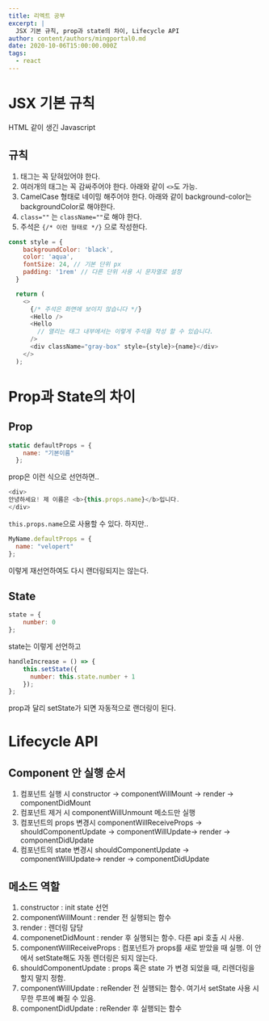```yaml
---
title: 리엑트 공부
excerpt: |
  JSX 기본 규칙, prop과 state의 차이, Lifecycle API
author: content/authors/mingportal0.md
date: 2020-10-06T15:00:00.000Z
tags:
  - react
---
```


# JSX 기본 규칙

HTML 같이 생긴 Javascript

## 규칙

1. 태그는 꼭 닫혀있어야 한다.
2. 여러개의 태그는 꼭 감싸주어야 한다. 아래와 같이 `<>`도 가능.
3. CamelCase 형태로 네이밍 해주어야 한다. 아래와 같이 background-color는 backgroundColor로 해야한다.
4. `class=""` 는 `className=""`로 해야 한다.
5. 주석은 `{/* 이런 형태로 */}` 으로 작성한다.

```javascript
const style = {
    backgroundColor: 'black',
    color: 'aqua',
    fontSize: 24, // 기본 단위 px
    padding: '1rem' // 다른 단위 사용 시 문자열로 설정
  }

  return (
    <>
      {/* 주석은 화면에 보이지 않습니다 */}
      <Hello />
      <Hello 
        // 열리는 태그 내부에서는 이렇게 주석을 작성 할 수 있습니다.
      />
      <div className="gray-box" style={style}>{name}</div>
    </>
  );
```

# Prop과 State의 차이

## Prop

```javascript
static defaultProps = {
    name: "기본이름"
  };
```

prop은 이런 식으로 선언하면..

```javascript
<div>
안녕하세요! 제 이름은 <b>{this.props.name}</b>입니다.
</div>
```

`this.props.name`으로 사용할 수 있다.
하지만..

```javascript
MyName.defaultProps = {
  name: "velopert"
};
```

이렇게 재선언하여도 다시 랜더링되지는 않는다.

## State

```javascript
state = {
    number: 0
};
```

state는 이렇게 선언하고

```javascript
handleIncrease = () => {
    this.setState({
      number: this.state.number + 1
    });
};
```

prop과 달리  setState가 되면 자동적으로 랜더링이 된다.

# Lifecycle API

## Component 안 실행 순서

1. 컴포넌트 실행 시
   constructor ->  componentWillMount -> render -> componentDidMount
2. 컴포넌트 제거 시
   componentWillUnmount 메소드만 실행
3. 컴포넌트의 props 변경시
   componentWillReceiveProps -> shouldComponentUpdate -> componentWillUpdate-> render -> componentDidUpdate
4. 컴포넌트의 state 변경시
   shouldComponentUpdate -> componentWillUpdate-> render -> componentDidUpdate

## 메소드 역할

1. constructor : init state 선언
2. componentWillMount : render 전 실행되는 함수
3. render : 렌더링 담당
4. componenetDidMount : render 후 실행되는 함수. 다른 api 호출 시 사용.
5. componentWillReceiveProps : 컴포넌트가 props를 새로 받았을 때 실행. 이 안에서 setState해도 자동 렌더링은 되지 않는다.
6. shouldComponentUpdate  : props 혹은 state 가 변경 되었을 때, 리렌더링을 할지 말지 정함.
7. componentWillUpdate : reRender 전 실행되는 함수. 여기서 setState 사용 시 무한 루프에 빠질 수 있음.
8. componentDidUpdate : reRender 후 실행되는 함수

